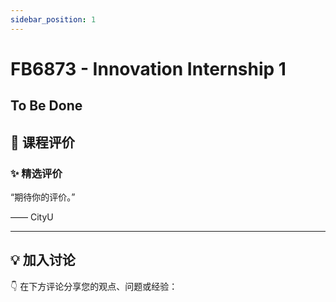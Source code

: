 ```yaml
---
sidebar_position: 1
---
```



# FB6873 - Innovation Internship 1

## To Be Done

## **💬 课程评价**

### ✨ **精选评价**
<div className={commentStyles.commentBox}>
    <p className={commentStyles.commentText}>
        “期待你的评价。”
    </p>
    <p className={commentStyles.commentAuthor}>—— CityU</p>
</div>

---

## **💡 加入讨论**

👇 在下方评论分享您的观点、问题或经验：
<Utterances />
